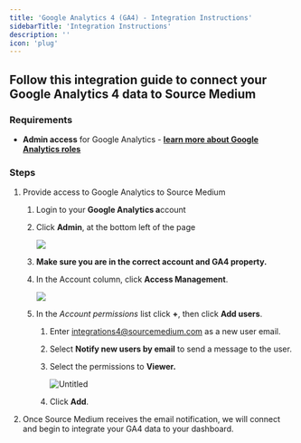 ```yaml
---
title: 'Google Analytics 4 (GA4) - Integration Instructions'
sidebarTitle: 'Integration Instructions'
description: ''
icon: 'plug'
---
```


## Follow this integration guide to connect your Google Analytics 4 data to Source Medium

### Requirements

- **Admin access** for Google Analytics - [**learn more about Google Analytics roles**](https://support.google.com/analytics/answer/9305587?hl=en)

### Steps

1. Provide access to Google Analytics to Source Medium
    1. Login to your **Google Analytics a**ccount
    2. Click **Admin**, at the bottom left of the page
        
        ![](/images/article-imgs/ga4-integration/Untitled.png)
        
    3. **Make sure you are in the correct account and GA4 property.**
    4. In the Account column, click **Access Management**.
        
        ![](/images/article-imgs/ga4-integration/Untitled1.png)
        
    5. In the *Account permissions* list click **+**, then click **Add users**.
        1. Enter integrations4@sourcemedium.com as a new user email.
        2. Select **Notify new users by email** to send a message to the user.
        3. Select the permissions to **Viewer.**
            
            ![Untitled](/images/article-imgs/ga4-integration/Untitled2.png)
            
        4. Click **Add**. 
2. Once Source Medium receives the email notification, we will connect and begin to integrate your GA4 data to your dashboard.